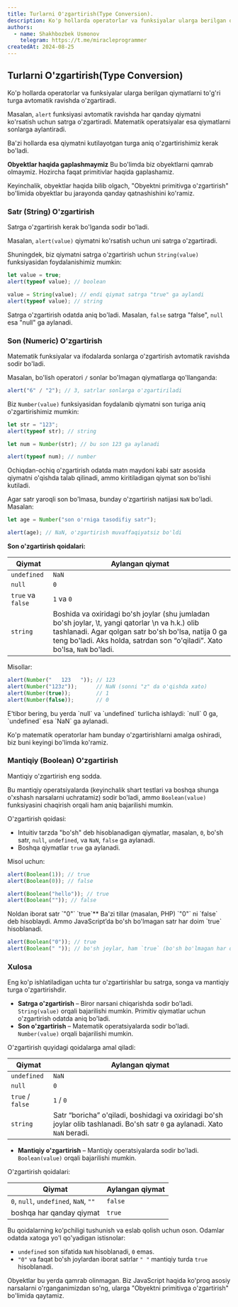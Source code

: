 ```yaml
---
title: Turlarni O'zgartirish(Type Conversion).
description: Ko'p hollarda operatorlar va funksiyalar ularga berilgan qiymatlarni to'g'ri turga avtomatik ravishda o'zgartiradi.
authors:
  - name: Shakhbozbek Usmonov
    telegram: https://t.me/miracleprogrammer
createdAt: 2024-08-25
---
```


## Turlarni O'zgartirish(Type Conversion)

Ko'p hollarda operatorlar va funksiyalar ularga berilgan qiymatlarni to'g'ri turga avtomatik ravishda o'zgartiradi.

Masalan, `alert` funksiyasi avtomatik ravishda har qanday qiymatni ko'rsatish uchun satrga o'zgartiradi. Matematik operatsiyalar esa qiymatlarni sonlarga aylantiradi.

Ba'zi hollarda esa qiymatni kutilayotgan turga aniq o'zgartirishimiz kerak bo'ladi.

**Obyektlar haqida gaplashmaymiz**
Bu bo'limda biz obyektlarni qamrab olmaymiz. Hozircha faqat primitivlar haqida gaplashamiz.

Keyinchalik, obyektlar haqida bilib olgach, "Obyektni primitivga o'zgartirish" bo'limida obyektlar bu jarayonda qanday qatnashishini ko'ramiz.

### Satr (String) O'zgartirish
Satrga o'zgartirish kerak bo'lganda sodir bo'ladi.

Masalan, `alert(value)` qiymatni ko'rsatish uchun uni satrga o'zgartiradi.

Shuningdek, biz qiymatni satrga o'zgartirish uchun `String(value)` funksiyasidan foydalanishimiz mumkin:

```javascript
let value = true;
alert(typeof value); // boolean

value = String(value); // endi qiymat satrga "true" ga aylandi
alert(typeof value); // string
```

Satrga o'zgartirish odatda aniq bo'ladi. Masalan, `false` satrga "false", `null` esa "null" ga aylanadi.

### Son (Numeric) O'zgartirish
Matematik funksiyalar va ifodalarda sonlarga o'zgartirish avtomatik ravishda sodir bo'ladi.

Masalan, bo'lish operatori `/` sonlar bo'lmagan qiymatlarga qo'llanganda:

```javascript
alert("6" / "2"); // 3, satrlar sonlarga o'zgartiriladi
```

Biz `Number(value)` funksiyasidan foydalanib qiymatni son turiga aniq o'zgartirishimiz mumkin:

```javascript
let str = "123";
alert(typeof str); // string

let num = Number(str); // bu son 123 ga aylanadi

alert(typeof num); // number
```

Ochiqdan-ochiq o'zgartirish odatda matn maydoni kabi satr asosida qiymatni o'qishda talab qilinadi, ammo kiritiladigan qiymat son bo'lishi kutiladi.

Agar satr yaroqli son bo'lmasa, bunday o'zgartirish natijasi `NaN` bo'ladi. Masalan:

```javascript
let age = Number("son o'rniga tasodifiy satr");

alert(age); // NaN, o'zgartirish muvaffaqiyatsiz bo'ldi
```

**Son o'zgartirish qoidalari:**

| Qiymat        | Aylangan qiymat |
|---------------|----------------|
| `undefined`   | `NaN`          |
| `null`        | `0`            |
| `true` va `false` | `1` va `0`  |
| `string`      | Boshida va oxiridagi bo'sh joylar (shu jumladan bo'sh joylar, \t, yangi qatorlar \n va h.k.) olib tashlanadi. Agar qolgan satr bo'sh bo'lsa, natija 0 ga teng bo'ladi. Aks holda, satrdan son “o'qiladi”. Xato bo'lsa, `NaN` bo'ladi.|

Misollar:

```javascript
alert(Number("   123   ")); // 123
alert(Number("123z"));      // NaN (sonni "z" da o'qishda xato)
alert(Number(true));        // 1
alert(Number(false));       // 0
```

<Callout type='warn'>
  E'tibor bering, bu yerda `null` va `undefined` turlicha ishlaydi: `null` 0 ga, `undefined` esa `NaN` ga aylanadi.
</Callout>

Ko'p matematik operatorlar ham bunday o'zgartirishlarni amalga oshiradi, biz buni keyingi bo'limda ko'ramiz.

### Mantiqiy (Boolean) O'zgartirish
Mantiqiy o'zgartirish eng sodda.

Bu mantiqiy operatsiyalarda (keyinchalik shart testlari va boshqa shunga o'xshash narsalarni uchratamiz) sodir bo'ladi, ammo `Boolean(value)` funksiyasini chaqirish orqali ham aniq bajarilishi mumkin.

O'zgartirish qoidasi:

- Intuitiv tarzda "bo'sh" deb hisoblanadigan qiymatlar, masalan, `0`, bo'sh satr, `null`, `undefined`, va `NaN`, `false` ga aylanadi.
- Boshqa qiymatlar `true` ga aylanadi.

Misol uchun:

```javascript
alert(Boolean(1)); // true
alert(Boolean(0)); // false

alert(Boolean("hello")); // true
alert(Boolean("")); // false
```

<Callout type='warn' title='Eslatma'>
  Noldan iborat satr `"0"` `true`**
  Ba'zi tillar (masalan, PHP) `"0"` ni `false` deb hisoblaydi. Ammo JavaScript’da bo'sh bo'lmagan satr har doim `true` hisoblanadi.
</Callout>

```javascript
alert(Boolean("0")); // true
alert(Boolean(" ")); // bo'sh joylar, ham `true` (bo'sh bo'lmagan har qanday satr `true`)
```

### Xulosa
Eng ko'p ishlatiladigan uchta tur o'zgartirishlar bu satrga, songa va mantiqiy turga o'zgartirishdir.

- **Satrga o'zgartirish** – Biror narsani chiqarishda sodir bo'ladi. `String(value)` orqali bajarilishi mumkin. Primitiv qiymatlar uchun o'zgartirish odatda aniq bo'ladi.
- **Son o'zgartirish** – Matematik operatsiyalarda sodir bo'ladi. `Number(value)` orqali bajarilishi mumkin.

O'zgartirish quyidagi qoidalarga amal qiladi:

| Qiymat        | Aylangan qiymat |
|---------------|----------------|
| `undefined`   | `NaN`          |
| `null`        | `0`            |
| `true` / `false` | `1` / `0`    |
| `string`      | Satr “boricha” o'qiladi, boshidagi va oxiridagi bo'sh joylar olib tashlanadi. Bo'sh satr `0` ga aylanadi. Xato `NaN` beradi. |

- **Mantiqiy o'zgartirish** – Mantiqiy operatsiyalarda sodir bo'ladi. `Boolean(value)` orqali bajarilishi mumkin.

O'zgartirish qoidalari:

| Qiymat        | Aylangan qiymat |
|---------------|----------------|
| `0`, `null`, `undefined`, `NaN`, `""` | `false` |
| boshqa har qanday qiymat | `true` |

Bu qoidalarning ko'pchiligi tushunish va eslab qolish uchun oson. Odamlar odatda xatoga yo'l qo'yadigan istisnolar:

- `undefined` son sifatida `NaN` hisoblanadi, `0` emas.
- `"0"` va faqat bo'sh joylardan iborat satrlar `" "` mantiqiy turda `true` hisoblanadi.

Obyektlar bu yerda qamrab olinmagan. Biz JavaScript haqida ko'proq asosiy narsalarni o'rganganimizdan so'ng, ularga "Obyektni primitivga o'zgartirish" bo'limida qaytamiz.